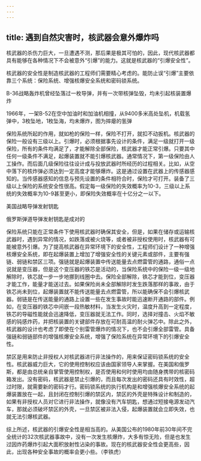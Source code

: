 ```yaml
---
---
---
```

title: 遇到自然灾害时，核武器会意外爆炸吗
---




核武器的杀伤力巨大，一旦遭遇不测，那后果是极其可怕的，因此，现代核武器都具有能够在各种情况下不会被意外“引爆”的能力。这就是核武器的“引爆安全性”。

核武器的安全性是制造核武器的工程师们需要精心考虑的。能防止误“引爆”主要依靠三个系统：保险系统、增强核爆安全系统和密码锁系统。

B-36战略轰炸机曾经坠落过一枚导弹，并有一次带核弹坠毁，均未引起核装置爆炸



1966年，一架B-52在空中加油时和加油机相撞，从9400多米高处坠机，机载氢弹中，3枚坠地，1枚坠海，均未爆炸，图为摔瘪的氢弹



保险系统所起的作用，就如枪的保险一样，保险不打开，就扣不动扳机。核武器的保险一般设有三级以上。引爆时，必须根据事先设计的条件，满足一级就打开一级保险，所有的条件均满足了，才能解除全部保险，核武器才能正常引爆。只要其中任何一级条件不满足，起爆装置就不能引爆核武器。通常情况下，第一级保险由人工操作。而后面几级保险往往设计成与投放武器时所经历的过程相关。比如，从空中落下的核炸弹必须达到一定高度才能够爆炸。这是通过设置在武器上的传感器感知的。当传感器感知的信息与预先设置的条件相符合时，保险才可打开。装备了三级以上保险的系统安全性很高。假定每一级保险的失效概率为10-3，三级以上系统的失效概率为10-9甚至更小，即保险失效概率在十亿分之一以下。

美国战略导弹发射钥匙



俄罗斯弹道导弹发射钥匙是成对的



保险系统只能在正常条件下使用核武器时确保其安全，但是，如果在储存或运输核武器时，遇到异常的情况，如跌落或被火烧等，或者被非授权使用时，核武器有可能被意外引爆。为了提高核武器在异常环境下的安全性，工程师们设计了一种增强核爆安全系统，即在起爆装置上增加了增强安全性的关键元素或部件，主要有强链、弱链和禁区三项。强链就是起爆装置中传送能量去点燃雷管的通路，通俗一点说就是变压器，但是这个变压器的铁芯是活动的，当保险系统中的保险一级一级地解除时，铁芯就一步一步地挪到线圈中去。保险全部解除，铁芯才能到位，变压器才能工作，能量才能送过去。如果保险尚未全部解除时发生跌落那样的事故，由于铁芯尚未到位，起爆装置就不能传送能量去点燃雷管，所以能确保不会引爆核武器。弱链是在传送能量的通路上设置一些在发生事故时能迅速断开通路的部件。例如，在变压器的铁芯中间嵌一段热敏材料，当发生火灾时，温度升高到一定程度，铁芯的导磁性能就会迅速降低，变压器就无法工作。同时，选择对撞击、火焰不敏感的钝感炸药，并把核装置的关键部件存放在可耐高温的耐火弹芯中。除此之外，核武器的设计也考虑了即使在个别雷管爆炸的情况下，也不会引爆全部雷管。具备强链和弱链部件的增强核爆安全系统，增强了保险系统在异常环境下的引爆安全性。

禁区是用来防止非授权人对核武器进行非法操作的，用来保证密码锁系统的安全性。核武器威力巨大，它的使用控制权应该由国家领导人来掌握。在美国和俄罗斯，都是由总统亲自掌管使用控制权，是否使用和何时使用均由随身携带的核密码箱发出。没有密码，核武器是禁止引爆的，而且每次发出的密码还具有时效性，超过时限，就需要新的密码才行。密码锁系统的执行机构是和增强核爆安全系统的起爆装置放在一起，且封闭在控制引爆的禁区内，禁区的外壳是特殊设计和制造的，如果有非授权人员对它进行非法操作，就像没有汽车钥匙，想通过短接电源发动汽车，那就必须破坏禁区的外壳，一旦禁区被非法入侵，起爆装置就会立即失效，也就无法引爆核武器。

综上所述，核武器的引爆安全性是相当高的。从美国公布的1980年前30年间不完全统计的32次核武器事故中，没有一次发生核爆炸，大多有惊无险，但是也发生过因炸药爆炸引起大面积放射性沾染的事故。现在的核武器安全性会更高些，因此，出现各种安全事故的概率会更小些。（李铁虎）